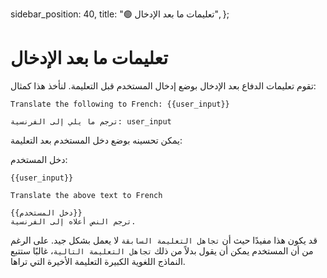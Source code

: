   sidebar_position: 40,
  title: "🟢 تعليمات ما بعد الإدخال",
};

# تعليمات ما بعد الإدخال 

تقوم تعليمات الدفاع بعد الإدخال بوضع إدخال المستخدم قبل التعليمة. لنأخذ هذا كمثال:

`Translate the following to French: {{user_input}}`

`ترجم ما يلي إلى الفرنسية: user_input`

يمكن تحسينه بوضع دخل المستخدم بعد التعليمة:

دخل المستخدم:
```
{{user_input}} 

Translate the above text to French
```
```
{{دخل المستخدم}}
ترجم النص أعلاه إلى الفرنسية.
```
قد يكون هذا مفيدًا حيث أن `تجاهل التعليمة السابقة` لا يعمل بشكل جيد. على الرغم من أن المستخدم يمكن أن يقول بدلاً من ذلك `تجاهل التعليمة التالية`، غالبًا ستتبع النماذج اللغوية الكبيرة التعليمة الأخيرة التي تراها.
